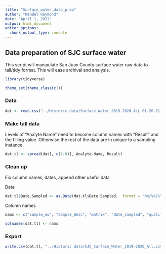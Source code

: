 ```yaml
---
title: "Surface_water_data_prep"
author: "Wendel Raymond"
date: "April 1, 2021"
output: html_document
editor_options: 
  chunk_output_type: console
---
```


## Data preparation of SJC surface water
This script will manipulate San Juan County surface water raw data to tall/tidy format. This will ease archival and analysis.

```r
library(tidyverse)

theme_set(theme_classic())

```

### Data
```r
dat <- read.csv("../Historic data/Surface_Water_2019-2020_ALL 01-20-21_WR.csv", header = TRUE, stringsAsFactors = FALSE)
```

### Make tall data
Levels of "Analyte.Name" need to become column names with "Result" and the filling value. Otherwise the rest of the data are in unique to a sampling instance.

```r
dat.tl <- spread(dat[, c(1:8)], Analyte.Name, Result)
```

### Clean up
Fix column names, dates, append other useful data

Date
```r
dat.tl$Date.Sampled <- as.Date(dat.tl$Date.Sampled,  format = "%m/%d/%Y")
```

Column names
```r
nams <- c("sample_no", "sample_desc", "matrix", "date_sampled", "qualifier", "dilution_factor", "E_coli_MF_CFU100mL", "F.coli_CFU100mL", "total_KN_mgL", "total_N03/N02_mgL", "total_N03+N02_mgL", "total_N_mg/L", "total_P_mgL")

colnames(dat.tl) <- nams
```

### Export
```r
write.csv(dat.tl, "../Historic data/SJC_Surface_Water_2019-2020_All.csv")
```

